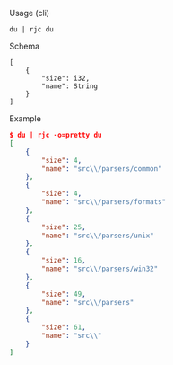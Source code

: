 Usage (cli)

```
du | rjc du
```

Schema

```
[
    {
        "size": i32,
        "name": String
    }
]
```

Example

```json
$ du | rjc -o=pretty du
[
    {
        "size": 4,
        "name": "src\\/parsers/common"
    },
    {
        "size": 4,
        "name": "src\\/parsers/formats"
    },
    {
        "size": 25,
        "name": "src\\/parsers/unix"
    },
    {
        "size": 16,
        "name": "src\\/parsers/win32"
    },
    {
        "size": 49,
        "name": "src\\/parsers"
    },
    {
        "size": 61,
        "name": "src\\"
    }
]
```

